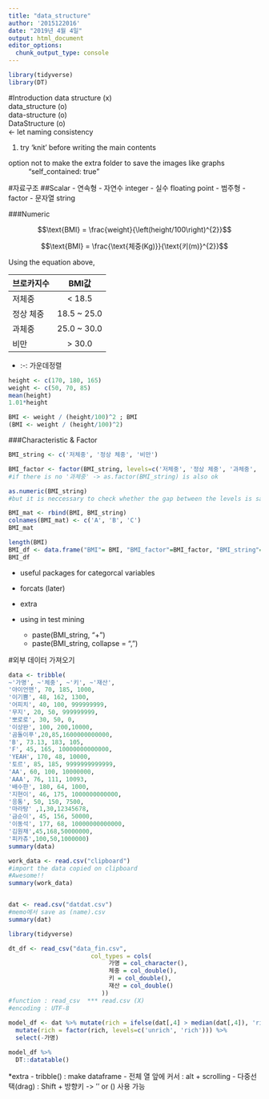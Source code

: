 ---
title: "data_structure"
author: '2015122016'
date: "2019년 4월 4일"
output: html_document
editor_options: 
  chunk_output_type: console
---
```{r include=F}
library(tidyverse)
library(DT)
```

#Introduction
data structure (x)     
data_structure (o)     
data-structure (o)     
DataStructure  (o)     
<- let naming consistency 

1. try 'knit' before writing the main contents

option not to make the extra folder to save the images like graphs
: "self_contained: true"

#자료구조
##Scalar
- 연속형
    - 자연수 integer
    - 실수 floating point
- 범주형
    - factor
    - 문자열 string

###Numeric

$$\text{BMI} = \frac{weight}{\left(height/100\right)^{2}}$$

$$\text{BMI} = \frac{\text{체중(Kg)}}{\text{키(m)}^{2}}$$

Using the equation above,

 브로카지수| BMI값 
-|:-:
 저체중 | < 18.5
 정상 체중 | 18.5 ~ 25.0 
 과체중 | 25.0 ~ 30.0 
 비만 | > 30.0 

* :-: 가운데정렬 

```{r integer}
height <- c(170, 180, 165)
weight <- c(50, 70, 85)
mean(height)
1.01*height

BMI <- weight / (height/100)^2 ; BMI
(BMI <- weight / (height/100)^2)

```

###Characteristic & Factor
```{r factor}
BMI_string <- c('저체중', '정상 체중', '비만')

BMI_factor <- factor(BMI_string, levels=c('저체중', '정상 체중', '과체중', '비만'))
#if there is no '과체중' -> as.factor(BMI_string) is also ok

as.numeric(BMI_string)
#but it is neccessary to check whether the gap between the levels is same 

BMI_mat <- rbind(BMI, BMI_string)
colnames(BMI_mat) <- c('A', 'B', 'C')
BMI_mat

length(BMI)
BMI_df <- data.frame("BMI"= BMI, "BMI_factor"=BMI_factor, "BMI_string"=BMI_string)
BMI_df
```

* useful packages for categorcal variables
- forcats (later)

* extra
- using in test mining
    - paste(BMI_string, "+")
    - paste(BMI_string, collapse = ",")



#외부 데이터 가져오기
```{r}
data <- tribble(
~'가명', ~'체중', ~'키', ~'재산',
'아이언맨', 70, 185, 1000,
'이기쁨', 48, 162, 1300,
'어피치', 40, 100, 999999999,
'무지', 20, 50, 999999999,
'뽀로로', 30, 50, 0,
'이상완', 100, 200,10000,
'곰돌이푸',20,85,1600000000000,
'B', 73.13, 183, 105,
'F', 45, 165, 10000000000000,
'YEAH', 170, 48, 10000,
'토르', 85, 185, 9999999999999,
'AA', 60, 100, 10000000,
'AAA', 76, 111, 10093,
'배수한', 180, 64, 1000,
'지현이', 46, 175, 1000000000000,
'응통', 50, 150, 7500,
'마라탕' ,1,30,12345678,
'금순이', 45, 156, 50000,
'이동석', 177, 68, 10000000000000,
'김원채',45,168,50000000,
'피카츄',100,50,1000000) 
summary(data)

work_data <- read.csv("clipboard")
#import the data copied on clipboard
#Awesome!!
summary(work_data)


dat <- read.csv("datdat.csv")
#memo에서 save as (name).csv
summary(dat)

library(tidyverse)

dt_df <- read_csv("data_fin.csv",
                       col_types = cols(
                            가명 = col_character(),
                            체중 = col_double(),
                            키 = col_double(),
                            재산 = col_double()
                          ))               
#function : read_csv  *** read.csv (X)
#encoding : UTF-8
 
model_df <- dat %>% mutate(rich = ifelse(dat[,4] > median(dat[,4]), 'rich', 'unrich')) %>%
  mutate(rich = factor(rich, levels=c('unrich', 'rich'))) %>%
  select(-가명)

model_df %>%
  DT::datatable()
```

*extra
- tribble() : make dataframe
- 전체 열 앞에 커서 : alt + scrolling
- 다중선택(drag) : Shift + 방향키 -> '' or () 사용 가능 



